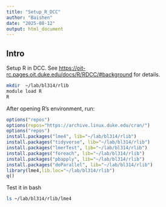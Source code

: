 ```yaml
---
title: "Setup_R_DCC"
author: "Baishen"
date: "2025-08-12"
output: html_document
---
```


## Intro

Setup R in DCC. See <https://oit-rc.pages.oit.duke.edu/docs/R/RDCC/#background> for details.

```bash
mkdir  ~/lab/bl314/rlib
module load R
R
```

After opening R's environment, run:

```r
options("repos")
options(repos="https://archive.linux.duke.edu/cran/")
options("repos")
install.packages("lme4", lib="~/lab/bl314/rlib")
install.packages("tidyverse", lib="~/lab/bl314/rlib")
install.packages("lmerTest", lib="~/lab/bl314/rlib")
install.packages("foreach", lib="~/lab/bl314/rlib")
install.packages("pbapply", lib="~/lab/bl314/rlib")
install.packages("doParallel", lib="~/lab/bl314/rlib")
library(lme4,lib.loc="~/lab/bl314/rlib")
q()
```

Test it in bash

```bash
ls ~/lab/bl314/rlib/lme4
```
